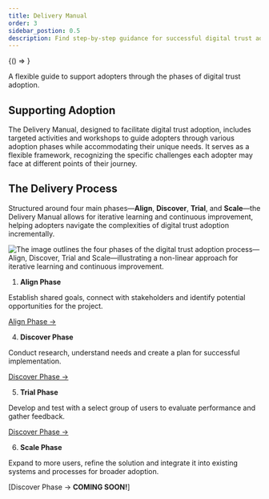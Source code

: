 ```yaml
---
title: Delivery Manual
order: 3
sidebar_postion: 0.5
description: Find step-by-step guidance for successful digital trust adoption.
---
```


<!-- DO NOT MODIFY THIS BLOCK -->

<BrowserOnly>
    {() => <PageLinks />}
</BrowserOnly>
<!-- CONTINUE ADDING CONTENT FROM HERE -->

A flexible guide to support adopters through the phases of digital trust adoption.

## Supporting Adoption
The Delivery Manual, designed to facilitate digital trust adoption, includes targeted activities and workshops to guide adopters through various adoption phases while accommodating their unique needs. It serves as a flexible framework, recognizing the specific challenges each adopter may face at different points of their journey.

## The Delivery Process
Structured around four main phases—**Align**, **Discover**, **Trial**, and **Scale**—the Delivery Manual allows for iterative learning and continuous improvement, helping adopters navigate the complexities of digital trust adoption incrementally.

![The image outlines the four phases of the digital trust adoption process—Align, Discover, Trial  and Scale—illustrating a non-linear approach for iterative learning and continuous improvement.](/img/deliverymanual/Digital_Trust_Adoption_Phases.png)

1. **Align Phase**

Establish shared goals, connect with stakeholders and identify potential opportunities for the project.

[Align Phase →](https://bcgov.github.io/digital-trust-toolkit/docs/delivery-manual/align/)

4. **Discover Phase**

Conduct research, understand needs and create a plan for successful implementation.

[Discover Phase →](https://bcgov.github.io/digital-trust-toolkit/docs/delivery-manual/discover/)

5. **Trial Phase**

Develop and test with a select group of users to evaluate performance and gather feedback.

[Discover Phase →](https://bcgov.github.io/digital-trust-toolkit/docs/delivery-manual/trial/)

6. **Scale Phase**

Expand to more users, refine the solution and integrate it into existing systems and processes for broader adoption.

[Discover Phase → **COMING SOON!**]
